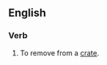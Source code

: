 ==English==

===Verb===
{{en-verb|uncrates|uncrating|uncrated|uncrated}}

#To remove from a [[crate]].